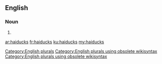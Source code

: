 ==English==

===Noun===
{{head|en}}

# {{plural of|haiduck}}

[[Category:English plurals]][[Category:English plurals using obsolete wikisyntax]][[Category:English plurals using obsolete wikisyntax]]

[[ar:haiducks]]
[[fr:haiducks]]
[[ku:haiducks]]
[[my:haiducks]]